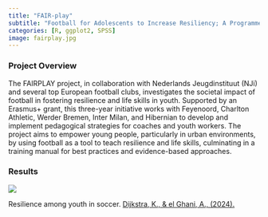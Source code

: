 ```yaml
---
title: "FAIR-play"
subtitle: "Football for Adolescents to Increase Resiliency; A Programme for Life-skills And Youth"
categories: [R, ggplot2, SPSS]
image: fairplay.jpg
---
```


### Project Overview
The FAIRPLAY project, in collaboration with Nederlands Jeugdinstituut (NJi) and several top European football clubs, investigates the societal impact of football in fostering resilience and life skills in youth. Supported by an Erasmus+ grant, this three-year initiative works with Feyenoord, Charlton Athletic, Werder Bremen, Inter Milan, and Hibernian to develop and implement pedagogical strategies for coaches and youth workers. The project aims to empower young people, particularly in urban environments, by using football as a tool to teach resilience and life skills, culminating in a training manual for best practices and evidence-based approaches.

### Results
![](fairplay-results.jpg)

::: {.callout-note title="Research Publication"}
Resilience among youth in soccer. [Dijkstra, K., & el Ghani, A., (2024).](https://www.tijdschriftdepsycholoog.nl/wetenschap/veerkracht-bij-jeugd-door-voetbal/)
:::